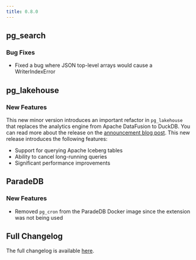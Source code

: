 ```yaml
---
title: 0.8.0
---
```


## pg_search

### Bug Fixes

- Fixed a bug where JSON top-level arrays would cause a WriterIndexError

## pg_lakehouse

### New Features

This new minor version introduces an important refactor in `pg_lakehouse` that replaces the analytics engine from Apache DataFusion to DuckDB. You
can read more about the release on the [announcement blog post](https://blog.paradedb.com/pages/iceberg_lakehouse). This new release introduces the
following features:

- Support for querying Apache Iceberg tables
- Ability to cancel long-running queries
- Significant performance improvements

## ParadeDB

### New Features

- Removed `pg_cron` from the ParadeDB Docker image since the extension was not being used

## Full Changelog

The full changelog is available [here](https://github.com/paradedb/paradedb/releases/tag/v0.8.0).
